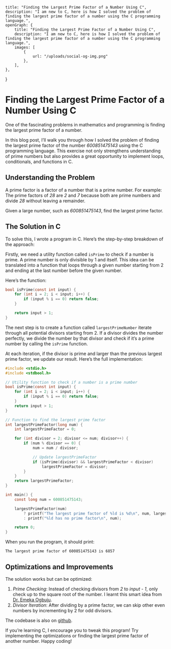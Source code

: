 	title: "Finding the Largest Prime Factor of a Number Using C",
	description: "I am new to C, here is how I solved the problem of finding the largest prime factor of a number using the C programming language.",
	openGraph: {
		title: "Finding the Largest Prime Factor of a Number Using C",
		description: "I am new to C, here is how I solved the problem of finding the largest prime factor of a number using the C programming language.",
		images: [
			{
				url: "/uploads/social-og-img.png"
			},
		],
	},
}

# Finding the Largest Prime Factor of a Number Using C

One of the fascinating problems in mathematics and programming is finding the largest prime factor of a number.

In this blog post, I’ll walk you through how I solved the problem of finding the largest prime factor of the number
*600851475143* using the C programming language. This exercise not only strengthens understanding of prime numbers but
also provides a great opportunity to implement loops, conditionals, and functions in C.

## Understanding the Problem

A prime factor is a factor of a number that is a prime number. For example: The prime factors of *28* are *2* and *7* because
both are prime numbers and divide *28* without leaving a remainder.

Given a large number, such as *600851475143*, find the largest prime factor.

## The Solution in C

To solve this, I wrote a program in C. Here’s the step-by-step breakdown of the approach:

Firstly, we need a utility function called ```isPrime``` to check if a number is prime. A prime number is only divisible by 1
and itself. This idea can be translated into a function that loops through a given number starting from 2 and ending at
the last number before the given number.

Here’s the function:

```c
bool isPrime(const int input) {
    for (int i = 2; i < input; i++) {
        if (input % i == 0) return false;
    }

    return input > 1;
}
```

The next step is to create a function called ```largestPrimeNumber``` iterate through all potential divisors starting
from 2. If a divisor divides the number perfectly, we divide the number by that divisor and check if it’s a prime number
by calling the ```isPrime``` function.

At each iteration, if the divisor is prime and larger than the previous largest prime factor, we update our result.
Here’s the full implementation:

```c
#include <stdio.h>
#include <stdbool.h>

// Utility function to check if a number is a prime number
bool isPrime(const int input) {
    for (int i = 2; i < input; i++) {
        if (input % i == 0) return false;
    }
    return input > 1;
}

// Function to find the largest prime factor
int largestPrimeFactor(long num) {
    int largestPrimeFactor = 0;

    for (int divisor = 2; divisor <= num; divisor++) {
        if (num % divisor == 0) {
            num = num / divisor;

            // Update largestPrimeFactor
            if (isPrime(divisor) && largestPrimeFactor < divisor)
                largestPrimeFactor = divisor;
        }
    }
    return largestPrimeFactor;
}

int main() {
    const long num = 600851475143;

    largestPrimeFactor(num)
        ? printf("The largest prime factor of %ld is %d\n", num, largestPrimeFactor(num))
        : printf("%ld has no prime factor\n", num);

    return 0;
}
```

When you run the program, it should print:

```The largest prime factor of 600851475143 is 6857```

## Optimizations and Improvements
The solution works but can be optimized:
1. *Prime Checking*: Instead of checking divisors from *2* to *input - 1*, only check up to the square root of the number. I
learnt this smart idea from [Dr. Emeka Ogbuju](https://www.linkedin.com/in/emekaogbuju/).
2. *Divisor Iteration*: After dividing by a prime factor, we can skip other even numbers by incrementing by 2 for odd divisors.

The codebase is also on [github](https://github.com/omeiza/largest-prime-factor-in-c).

If you’re learning C, I encourage you to tweak this program! Try implementing the optimizations or finding the largest
prime factor of another number. Happy coding!




